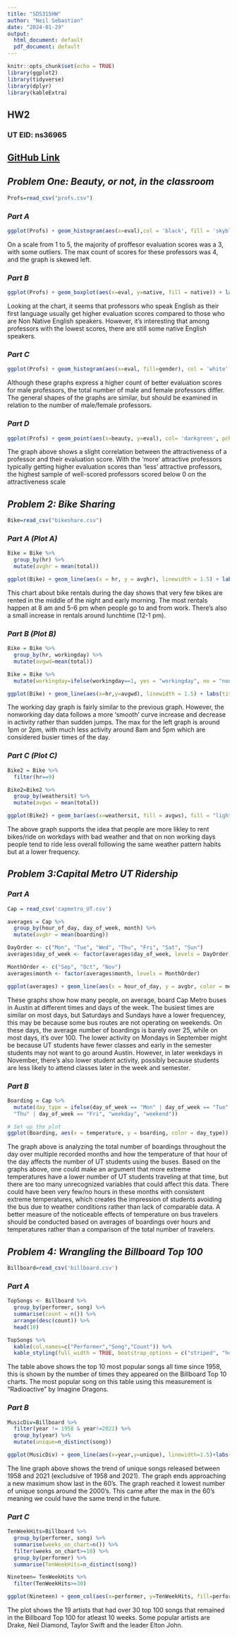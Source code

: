 ```yaml
---
title: "SDS315HW"
author: "Neil Sebastian"
date: "2024-01-29"
output:
  html_document: default
  pdf_document: default
---
```


```r
knitr::opts_chunk$set(echo = TRUE)
library(ggplot2)
library(tidyverse)
library(dplyr)
library(kableExtra)
```
## **HW2**
### **UT EID: ns36965**
## **[GitHub Link](https://github.com/neilsebastian55/SDS315HW2)**

## *Problem One: Beauty, or not, in the classroom*


```r
Profs=read_csv("profs.csv")
```

### *Part A*
```r
ggplot(Profs) + geom_histogram(aes(x=eval),col = 'black', fill = 'skyblue', binwidth=.1) + labs(title= "Distribution of Course Evals", x = "Eval Score", y = "Count")
```

On a scale from 1 to 5, the majority of proffesor evaluation scores was a 3, with some outliers. The max count of scores for these professors was 4, and the graph is skewed left.

### *Part B*

```r
ggplot(Profs) + geom_boxplot(aes(x=eval, y=native, fill = native)) + labs(title = "Course Evals for Native/Non-Native English Speaking Professors", x="Evaluation Score", y = "Native English Speakers")
```


Looking at the chart, it seems that professors who speak English as their first language usually get higher evaluation scores compared to those who are Non Native English speakers. However, it's interesting that among professors with the lowest scores, there are still some native English speakers.

### *Part C*
```r
ggplot(Profs) + geom_histogram(aes(x=eval, fill=gender), col = 'white', binwidth =.1) + labs(title="Distribution of Course Evals", x="Eval Score", y="Count") + facet_wrap(~gender) + scale_fill_manual(values = c('male' = 'blue', 'female' = 'pink'))
```

Although these graphs express a higher count of better evaluation scores for male professors, the total number of male and female professors differ. The general shapes of the graphs are similar, but should be examined in relation to the number of male/female professors.

### *Part D*
```r
ggplot(Profs) + geom_point(aes(x=beauty, y=eval), col= 'darkgreen', pch = 25) + labs(title="Distribution of Course Evals by Attractiveness", y = "Eval Score")
```

The graph above shows a slight correlation between the attractiveness of a professor and their evaluation score. With the 'more' attractive professors typically getting higher evaluation scores than 'less' attractive professors, the highest sample of well-scored professors scored below 0 on the attractiveness scale

## *Problem 2: Bike Sharing*

```r
Bike=read_csv("bikeshare.csv")
```

### *Part A (Plot A)*
```r
Bike = Bike %>%
  group_by(hr) %>%
  mutate(avghr = mean(total))

ggplot(Bike) + geom_line(aes(x = hr, y = avghr), linewidth = 1.5) + labs(title = "Avg Hourly Bike Rentals", x = "Hour of the Day", y = "Avg Bike Rental Count")
```

This chart about bike rentals during the day shows that very few bikes are rented in the middle of the night and early morning. The most rentals happen at 8 am and 5-6 pm when people go to and from work. There's also a small increase in rentals around lunchtime (12-1 pm).

### *Part B (Plot B)*
```r
Bike = Bike %>%
  group_by(hr, workingday) %>%
  mutate(avgwd=mean(total))

Bike = Bike %>%
  mutate(workingday=ifelse(workingday==1, yes = "workingday", no = "nonworkingday"))

ggplot(Bike) + geom_line(aes(x=hr,y=avgwd), linewidth = 1.5) + labs(title = "Avg Hourly Bike Rentals", x = "Hour of the Day", y = "Avg Bike Rental Count") + facet_wrap(~workingday)
```

The working day graph is fairly similar to the previous graph. However, the nonworking day data follows a more 'smooth' curve increase and decrease in activity rather than sudden jumps. The max for the left graph is around 1pm or 2pm, with much less activity around 8am and 5pm which are considered busier times of the day.


### *Part C (Plot C)*
```r
Bike2 = Bike %>%
  filter(hr==9)

Bike2=Bike2 %>%
  group_by(weathersit) %>%
  mutate(avgws = mean(total))

ggplot(Bike2) + geom_bar(aes(x=weathersit, fill = avgws), fill = "lightpink", size = 1.5) + labs(title = "Avg Bike Rentals by Weather at 9 AM", x = "Weather Condition Code", y = "Avg Bike Rental Count") + facet_wrap(~workingday)


```

The above graph supports the idea that people are more likley to rent bikes/ride on workdays with bad weather and that on non working days people tend to ride less overall following the same weather pattern habits but at a lower frequency.

## *Problem 3:Capital Metro UT Ridership*
### *Part A*
```r
Cap = read_csv('capmetro_UT.csv')
```

```r

averages = Cap %>%
  group_by(hour_of_day, day_of_week, month) %>%
  mutate(avgbr = mean(boarding))

DayOrder <- c("Mon", "Tue", "Wed", "Thu", "Fri", "Sat", "Sun")
averages$day_of_week <- factor(averages$day_of_week, levels = DayOrder)

MonthOrder <- c("Sep", "Oct", "Nov")
averages$month <- factor(averages$month, levels = MonthOrder)

ggplot(averages) + geom_line(aes(x = hour_of_day, y = avgbr, color = month)) + facet_wrap(~day_of_week, ncol = 3) + labs(title = "Avg Boardings over Time", x = "Hour of the Day", y = "Average Boardings", color = "month")
```

These graphs show how many people, on average, board Cap Metro buses in Austin at different times and days of the week. The busiest times are similar on most days, but Saturdays and Sundays have a lower frequencey, this may be because some bus routes are not operating on weekends. On these days, the average number of boardings is barely over 25, while on most days, it's over 100. The lower activity on Mondays in September might be because UT students have fewer classes and early in the semester students may not want to go around Austin. However, in later weekdays in November, there's also lower student activity, possibly because students are less likely to attend classes later in the week and semester.

### *Part B*
``` r
Boarding = Cap %>%
  mutate(day_type = ifelse(day_of_week == "Mon" | day_of_week == "Tue" | day_of_week == "Wed" | day_of_week ==
  "Thu" | day_of_week == "Fri", "weekday", "weekend"))

# Set up the plot
ggplot(Boarding, aes(x = temperature, y = boarding, color = day_type)) + geom_point() + facet_wrap(~hour_of_day) + labs(title= 'Boardings by Temperature and Hours in a Day',x = "Temperature", y = "Boardings", color = "Day Type")
```

The graph above is analyzing the total number of boardings throughout the day over multiple recorded months and how the temperature of that hour of the day affects the number of UT students using the buses. Based on the graphs above, one could make an argument that more extreme temperatures have a lower number of UT students traveling at that time, but there are too many unrecognized variables that could affect this data. There could have been very few/no hours in these months with consistent extreme temperatures, which creates the impression of students avoiding the bus due to weather conditions rather than lack of comparable data. A better measure of the noticeable effects of temperature on bus travelers should be conducted based on averages of boardings over hours and temperatures rather than a comparison of the total number of travelers.

## *Problem 4: Wrangling the Billboard Top 100*

``` r
Billboard=read_csv('billboard.csv')
```

### *Part A*
``` r
TopSongs <- Billboard %>%
  group_by(performer, song) %>%
  summarise(count = n()) %>%
  arrange(desc(count)) %>%
  head(10)

TopSongs %>%
  kable(col.names=c("Performer","Song","Count")) %>%
  kable_styling(full_width = TRUE, bootstrap_options = c("striped", "hover", "condensed", "responsive"))
```

The table above shows the top 10 most popular songs all time since 1958, this is shown by the number of times they appeared on the Billboard Top 10 charts. The most popular song on this table using this measurement is "Radioactive" by Imagine Dragons.

### *Part B*
``` r
MusicDiv=Billboard %>%
  filter(year != 1958 & year!=2021) %>%
  group_by(year) %>%
  mutate(unique=n_distinct(song))

ggplot(MusicDiv) + geom_line(aes(x=year,y=unique), linewidth=1.5)+labs(title="Num of Unique Songs from 1959-2020", x="Year", y="Count")+theme_bw()
```

The line graph above shows the trend of unique songs released between 1958 and 2021 (excludsive of 1958 and 2021). The graph ends approaching a new maximum show last in the 60's. The graph reached it lowest number of unique songs around the 2000's. This came after the max in the 60's meaning we could have the same trend in the future.

### *Part C*

``` r
TenWeekHits=Billboard %>%
  group_by(performer, song) %>%
  summarise(weeks_on_chart=n()) %>%
  filter(weeks_on_chart>=10) %>%
  group_by(performer) %>%
  summarise(TenWeekHits=n_distinct(song))

Nineteen= TenWeekHits %>%
  filter(TenWeekHits>=30)

ggplot(Nineteen) + geom_col(aes(x=performer, y=TenWeekHits, fill=performer), stat="identity", fill="darkorange") + theme(axis.text.x = element_text(angle = 45, hjust = 1)) + labs(title="Artists with 30+ Top Week Hits", x="Performer", y="Count")
```

The plot shows the 19 artists that had over 30 top 100 songs that remained in the Billboard Top 100 for atleast 10 weeks. Some popular artists are Drake, Neil Diamond, Taylor Swift and the leader Elton John.